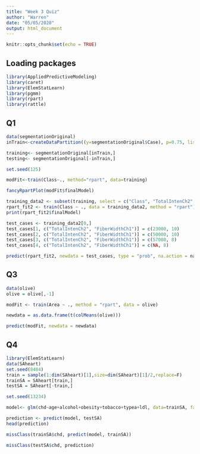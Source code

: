 ```yaml
---
title: "Week 3 Quiz"
author: "Warren"
date: "05/05/2020"
output: html_document
---
```


```r
knitr::opts_chunk$set(echo = TRUE)
```

## Loading packages
```r
library(AppliedPredictiveModeling)
library(caret)
library(ElemStatLearn)
library(pgmm)
library(rpart)
library(rattle)
```

## Q1
```r
data(segmentationOriginal)
inTrain<-createDataPartition((y=segmentationOriginal$Case), p=0.75, list=FALSE)

training<- segmentationOriginal[inTrain,]
testing<- segmentationOriginal[-inTrain,]

set.seed(125)

modFit<-train(Class~., method="rpart", data=training)

fancyRpartPlot(modFit$finalModel)

training_data2 <- subset(training, select = c("Class", "TotalIntenCh2", "FiberWidthCh1"))
rpart_fit2 <- train(Class ~ ., data = training_data2, method = "rpart")
print(rpart_fit2$finalModel)

test_cases <- training_data2[0,]
test_cases[1, c("TotalIntenCh2", "FiberWidthCh1")] = c(23000, 10)
test_cases[2, c("TotalIntenCh2", "FiberWidthCh1")] = c(50000, 10)
test_cases[3, c("TotalIntenCh2", "FiberWidthCh1")] = c(57000, 8)
test_cases[4, c("TotalIntenCh2", "FiberWidthCh1")] = c(NA, 8)

predict(rpart_fit2, newdata = test_cases, type = "prob", na.action = na.omit)

```

## Q3
```r
data(olive)
olive = olive[,-1]

modFit <- train(Area ~ ., method = "rpart", data = olive)

newdata = as.data.frame(t(colMeans(olive)))

predict(modFit, newdata = newdata)

```

## Q4
```r
library(ElemStatLearn)
data(SAheart)
set.seed(8484)
train = sample(1:dim(SAheart)[1],size=dim(SAheart)[1]/2,replace=F)
trainSA = SAheart[train,]
testSA = SAheart[-train,]

set.seed(13234)

model<- glm(chd~age+alcohol+obesity+tobacco+typea+ldl, data=trainSA, family="binomial")

prediction <- predict(model, testSA)
head(prediction)

missClass(trainSA$chd, predict(model, trainSA))

missClass(testSA$chd, prediction)

```